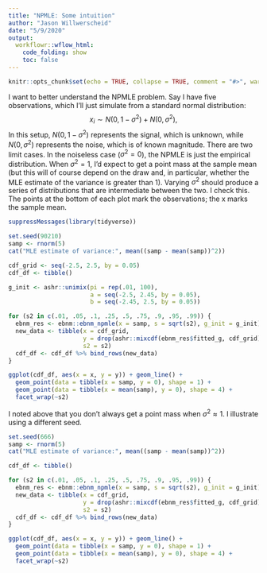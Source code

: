 ```yaml
---
title: "NPMLE: Some intuition"
author: "Jason Willwerscheid"
date: "5/9/2020"
output:
  workflowr::wflow_html:
    code_folding: show
    toc: false
---
```


```r
knitr::opts_chunk$set(echo = TRUE, collapse = TRUE, comment = "#>", warning = TRUE)
```

I want to better understand the NPMLE problem. Say I have five observations, which I'll just simulate from a standard normal distribution:
$$ x_i \sim N(0, 1 - \sigma^2) + N(0, \sigma^2), $$
In this setup, $N(0, 1 - \sigma^2)$ represents the signal, which is unknown, while $N(0, \sigma^2)$ represents the noise, which is of known magnitude. There are two limit cases. In the noiseless case ($\sigma^2 = 0$), the NPMLE is just the empirical distribution. When $\sigma^2 = 1$, I'd expect to get a point mass at the sample mean (but this will of course depend on the draw and, in particular, whether the MLE estimate of the variance is greater than 1). Varying $\sigma^2$ should produce a series of distributions that are intermediate between the two. I check this. The points at the bottom of each plot mark the observations; the x marks the sample mean.

```r
suppressMessages(library(tidyverse))

set.seed(90210)
samp <- rnorm(5)
cat("MLE estimate of variance:", mean((samp - mean(samp))^2))

cdf_grid <- seq(-2.5, 2.5, by = 0.05)
cdf_df <- tibble()

g_init <- ashr::unimix(pi = rep(.01, 100),
                       a = seq(-2.5, 2.45, by = 0.05),
                       b = seq(-2.45, 2.5, by = 0.05))

for (s2 in c(.01, .05, .1, .25, .5, .75, .9, .95, .99)) {
  ebnm_res <- ebnm::ebnm_npmle(x = samp, s = sqrt(s2), g_init = g_init)
  new_data <- tibble(x = cdf_grid, 
                     y = drop(ashr::mixcdf(ebnm_res$fitted_g, cdf_grid)), 
                     s2 = s2)
  cdf_df <- cdf_df %>% bind_rows(new_data)
}

ggplot(cdf_df, aes(x = x, y = y)) + geom_line() + 
  geom_point(data = tibble(x = samp, y = 0), shape = 1) +
  geom_point(data = tibble(x = mean(samp), y = 0), shape = 4) +
  facet_wrap(~s2)
```

I noted above that you don't always get a point mass when $\sigma^2 \approx 1$. I illustrate using a different seed.

```r
set.seed(666)
samp <- rnorm(5)
cat("MLE estimate of variance:", mean((samp - mean(samp))^2))

cdf_df <- tibble()

for (s2 in c(.01, .05, .1, .25, .5, .75, .9, .95, .99)) {
  ebnm_res <- ebnm::ebnm_npmle(x = samp, s = sqrt(s2), g_init = g_init)
  new_data <- tibble(x = cdf_grid, 
                     y = drop(ashr::mixcdf(ebnm_res$fitted_g, cdf_grid)), 
                     s2 = s2)
  cdf_df <- cdf_df %>% bind_rows(new_data)
}

ggplot(cdf_df, aes(x = x, y = y)) + geom_line() + 
  geom_point(data = tibble(x = samp, y = 0), shape = 1) +
  geom_point(data = tibble(x = mean(samp), y = 0), shape = 4) +
  facet_wrap(~s2)
```
